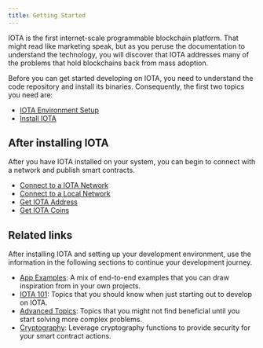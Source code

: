 ```yaml
---
title: Getting Started
---
```


IOTA is the first internet-scale programmable blockchain platform. That might read like marketing speak, but as you peruse the documentation to understand the technology, you will discover that IOTA addresses many of the problems that hold blockchains back from mass adoption. 

Before you can get started developing on IOTA, you need to understand the code repository and install its binaries. Consequently, the first two topics you need are:

- [IOTA Environment Setup](iota-environment.mdx)
- [Install IOTA](iota-install.mdx)

## After installing IOTA

After you have IOTA installed on your system, you can begin to connect with a network and publish smart contracts. 

- [Connect to a IOTA Network](connect.mdx)
- [Connect to a Local Network](local-network.mdx)
- [Get IOTA Address](get-address.mdx)
- [Get IOTA Coins](get-coins.mdx)

[//]: # (## GraphQL queries)

[//]: # ()
[//]: # (Use the GraphQL service for IOTA RPC to interact with on-chain data. )

[//]: # ()
[//]: # (Go to [Query IOTA RPC with GraphQL]&#40;getting-started/graphql-rpc.mdx&#41;.)

## Related links

After installing IOTA and setting up your development environment, use the information in the following sections to continue your development journey.

- [App Examples](../app-examples.mdx): A mix of end-to-end examples that you can draw inspiration from in your own projects.
- [IOTA 101](../iota-101.mdx): Topics that you should know when just starting out to develop on IOTA.
- [Advanced Topics](../advanced.mdx): Topics that you might not find beneficial until you start solving more complex problems.
- [Cryptography](../cryptography/how-to/cryptography.mdx): Leverage cryptography functions to provide security for your smart contract actions. 
